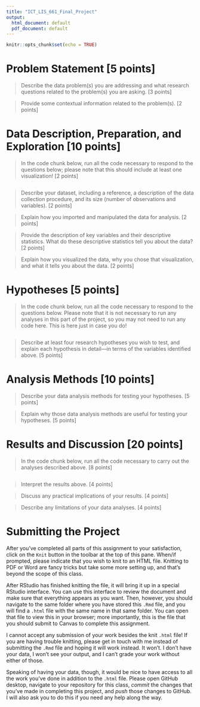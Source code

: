 ```yaml
---
title: "ICT_LIS_661_Final_Project"
output:
  html_document: default
  pdf_document: default
---
```


```r
knitr::opts_chunk$set(echo = TRUE)
```

# Problem Statement [5 points]

> Describe the data problem(s) you are addressing and what research questions related to the problem(s) you are asking. [3 points]



> Provide some contextual information related to the problem(s). [2 points]



# Data Description, Preparation, and Exploration [10 points]

> In the code chunk below, run all the code necessary to respond to the questions below; please note that this should include at least one visualization! [2 points]

```r

```

> Describe your dataset, including a reference, a description of the data collection procedure, and its size (number of observations and variables). [2 points]



> Explain how you imported and manipulated the data for analysis. [2 points]



> Provide the description of key variables and their descriptive statistics. What do these descriptive statistics tell you about the data? [2 points]



> Explain how you visualized the data, why you chose that visualization, and what it tells you about the data. [2 points]



# Hypotheses [5 points]

> In the code chunk below, run all the code necessary to respond to the questions below. Please note that it is not necessary to run any analyses in this part of the project, so you may not need to run any code here. This is here just in case you do!

```r

```

> Describe at least four research hypotheses you wish to test, and explain each hypothesis in detail—in terms of the variables identified above. [5 points]



# Analysis Methods [10 points]

> Describe your data analysis methods for testing your hypotheses. [5 points]



> Explain why those data analysis methods are useful for testing your hypotheses. [5 points]



# Results and Discussion [20 points]

> In the code chunk below, run all the code necessary to carry out the analyses described above. [8 points]

```r

```


> Interpret the results above. [4 points]



> Discuss any practical implications of your results. [4 points]



> Describe any limitations of your data analyses. [4 points]



# Submitting the Project

After you've completed all parts of this assignment to your satisfaction, click on the `Knit` button in the toolbar at the top of this pane. When/if prompted, please indicate that you wish to knit to an HTML file. Knitting to PDF or Word are fancy tricks but take some more setting up, and that's beyond the scope of this class. 

After RStudio has finished knitting the file, it will bring it up in a special RStudio interface. You can use this interface to review the document and make sure that everything appears as you want. Then, however, you should navigate to the same folder where you have stored this `.Rmd` file, and you will find a `.html` file with the same name in that same folder. You can open that file to view this in your browser; more importantly, this is the file that you should submit to Canvas to complete this assignment.

I cannot accept any submission of your work besides the knit `.html` file! If you are having trouble knitting, please get in touch with me instead of submitting the `.Rmd` file and hoping it will work instead. It won't. I don't have your data, I won't see your output, and I can't grade your work without either of those.

Speaking of having your data, though, it would be nice to have access to all the work you've done in addition to the `.html` file. Please open GitHub desktop, navigate to your repository for this class, *commit* the changes that you've made in completing this project, and *push* those changes to GitHub. I will also ask you to do this if you need any help along the way.